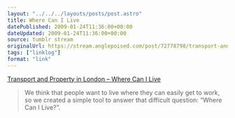```yaml
---
layout: "../../../layouts/posts/post.astro"
title: Where Can I Live
datePublished: 2009-01-24T11:36:00+00:00
dateUpdated: 2009-01-24T11:36:00+00:00
source: tumblr stream
originalUrl: https://stream.anglepoised.com/post/72778798/transport-and-property-in-london-where-can-i
tags: ["linklog"]
format: "link"
---
```


[Transport and Property in London &#8211; Where Can I Live][1]

> We think that people want to live where they can easily get to work, so we created a simple tool to answer that difficult question: &ldquo;Where Can I Live?&rdquo;.

[1]: http://www.where-can-i-live.com/londonproperty
